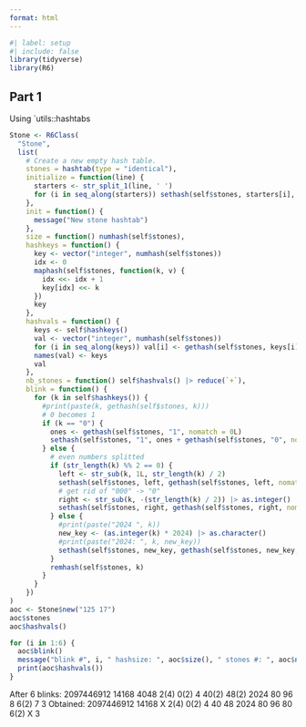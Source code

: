 ```yaml
---
format: html
---
```


```r
#| label: setup
#| include: false
library(tidyverse)
library(R6)
```


## Part 1

Using `utils::hashtabs

```r

Stone <- R6Class(
  "Stone",
  list(
    # Create a new empty hash table.
    stones = hashtab(type = "identical"),
    initialize = function(line) {
      starters <- str_split_1(line, ' ')
      for (i in seq_along(starters)) sethash(self$stones, starters[i], 1L)
    },
    init = function() {
      message("New stone hashtab")
    },
    size = function() numhash(self$stones),
    hashkeys = function() {
      key <- vector("integer", numhash(self$stones))
      idx <- 0
      maphash(self$stones, function(k, v) { 
        idx <<- idx + 1
        key[idx] <<- k
      })
      key
    },
    hashvals = function() {
      keys <- self$hashkeys()
      val <- vector("integer", numhash(self$stones))
      for (i in seq_along(keys)) val[i] <- gethash(self$stones, keys[i])
      names(val) <- keys
      val
    },
    nb_stones = function() self$hashvals() |> reduce(`+`),
    blink = function() {
      for (k in self$hashkeys()) {
        #print(paste(k, gethash(self$stones, k)))
        # 0 becomes 1
        if (k == "0") {
          ones <- gethash(self$stones, "1", nomatch = 0L) 
          sethash(self$stones, "1", ones + gethash(self$stones, "0", nomatch = 0L))
        } else {
          # even numbers splitted
          if (str_length(k) %% 2 == 0) {
            left <- str_sub(k, 1L, str_length(k) / 2)
            sethash(self$stones, left, gethash(self$stones, left, nomatch = 0L) + 1L)
            # get rid of "000" -> "0"
            right <- str_sub(k, -(str_length(k) / 2)) |> as.integer() |> as.character()
            sethash(self$stones, right, gethash(self$stones, right, nomatch = 0L) + 1L)
          } else {
            #print(paste("2024 ", k))
            new_key <- (as.integer(k) * 2024) |> as.character()
            #print(paste("2024: ", k, new_key))
            sethash(self$stones, new_key, gethash(self$stones, new_key, nomatch = 0L) + 1L)
          }
          remhash(self$stones, k)
        }
      }
    })
)
aoc <- Stone$new("125 17")
aoc$stones
aoc$hashvals()

for (i in 1:6) {
  aoc$blink()
  message("blink #", i, " hashsize: ", aoc$size(), " stones #: ", aoc$nb_stones())
  print(aoc$hashvals())
}
```

After 6 blinks:
2097446912     14168    4048   2(4)  0(2)   4   40(2)   48(2)   2024   80      96  8   6(2)   7       3 
Obtained:
2097446912     14168    X      2(4)  0(2)   4   40      48      2024   80      96  80  6(2)   X       3 

